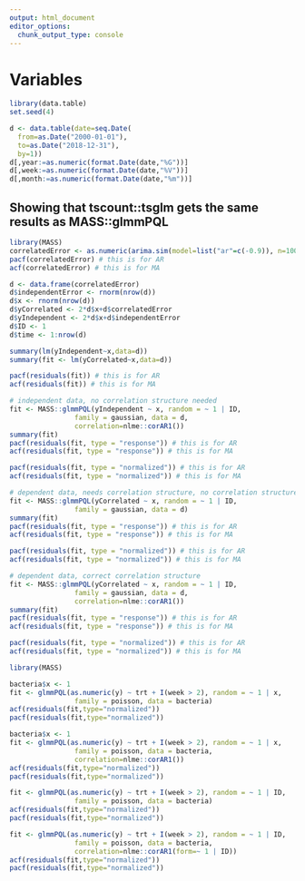 ```yaml
---
output: html_document
editor_options: 
  chunk_output_type: console
---
```

# Variables

```r
library(data.table)
set.seed(4)

d <- data.table(date=seq.Date(
  from=as.Date("2000-01-01"),
  to=as.Date("2018-12-31"),
  by=1))
d[,year:=as.numeric(format.Date(date,"%G"))]
d[,week:=as.numeric(format.Date(date,"%V"))]
d[,month:=as.numeric(format.Date(date,"%m"))]

```


## Showing that tscount::tsglm gets the same results as MASS::glmmPQL



```r
library(MASS)
correlatedError <- as.numeric(arima.sim(model=list("ar"=c(-0.9)), n=1000, rand.gen = rnorm))
pacf(correlatedError) # this is for AR
acf(correlatedError) # this is for MA

d <- data.frame(correlatedError)
d$independentError <- rnorm(nrow(d))
d$x <- rnorm(nrow(d))
d$yCorrelated <- 2*d$x+d$correlatedError
d$yIndependent <- 2*d$x+d$independentError
d$ID <- 1
d$time <- 1:nrow(d)

summary(lm(yIndependent~x,data=d))
summary(fit <- lm(yCorrelated~x,data=d))

pacf(residuals(fit)) # this is for AR
acf(residuals(fit)) # this is for MA

# independent data, no correlation structure needed
fit <- MASS::glmmPQL(yIndependent ~ x, random = ~ 1 | ID,
                family = gaussian, data = d,
                correlation=nlme::corAR1())
summary(fit)
pacf(residuals(fit, type = "response")) # this is for AR
acf(residuals(fit, type = "response")) # this is for MA

pacf(residuals(fit, type = "normalized")) # this is for AR
acf(residuals(fit, type = "normalized")) # this is for MA

# dependent data, needs correlation structure, no correlation structure
fit <- MASS::glmmPQL(yCorrelated ~ x, random = ~ 1 | ID,
                family = gaussian, data = d)
summary(fit)
pacf(residuals(fit, type = "response")) # this is for AR
acf(residuals(fit, type = "response")) # this is for MA

pacf(residuals(fit, type = "normalized")) # this is for AR
acf(residuals(fit, type = "normalized")) # this is for MA

# dependent data, correct correlation structure
fit <- MASS::glmmPQL(yCorrelated ~ x, random = ~ 1 | ID,
                family = gaussian, data = d,
                correlation=nlme::corAR1())
summary(fit)
pacf(residuals(fit, type = "response")) # this is for AR
acf(residuals(fit, type = "response")) # this is for MA

pacf(residuals(fit, type = "normalized")) # this is for AR
acf(residuals(fit, type = "normalized")) # this is for MA

```


```r
library(MASS)

bacteria$x <- 1
fit <- glmmPQL(as.numeric(y) ~ trt + I(week > 2), random = ~ 1 | x,
                family = poisson, data = bacteria)
acf(residuals(fit,type="normalized"))
pacf(residuals(fit,type="normalized"))

bacteria$x <- 1
fit <- glmmPQL(as.numeric(y) ~ trt + I(week > 2), random = ~ 1 | x,
                family = poisson, data = bacteria,
                correlation=nlme::corAR1())
acf(residuals(fit,type="normalized"))
pacf(residuals(fit,type="normalized"))

fit <- glmmPQL(as.numeric(y) ~ trt + I(week > 2), random = ~ 1 | ID,
                family = poisson, data = bacteria)
acf(residuals(fit,type="normalized"))
pacf(residuals(fit,type="normalized"))

fit <- glmmPQL(as.numeric(y) ~ trt + I(week > 2), random = ~ 1 | ID,
                family = poisson, data = bacteria,
                correlation=nlme::corAR1(form=~ 1 | ID))
acf(residuals(fit,type="normalized"))
pacf(residuals(fit,type="normalized"))
```


